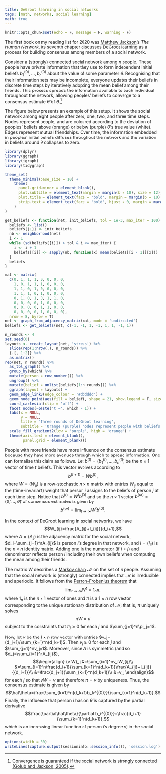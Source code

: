 ```yaml
---
title: DeGroot learning in social networks
tags: [math, networks, social learning]
math: true
---
```


```r
knitr::opts_chunk$set(echo = F, message = F, warning = F)
```

The first book on my reading list for 2020 was [Matthew Jackson](https://web.stanford.edu/~jacksonm/)'s *The Human Network*.
Its seventh chapter discusses [DeGroot learning](https://en.wikipedia.org/wiki/DeGroot_learning) as a process for building consensus among members of a social network.

Consider a (strongly) connected social network among $n$ people.
These people have private information that they use to form independent initial beliefs $b_1^{(0)},\ldots,b_n^{(0)}$ about the value of some parameter $\theta$.
Recognising that their information sets may be incomplete, everyone updates their beliefs in discrete time steps by iteratively adopting the mean belief among their friends.
This process spreads the information available to each individual throughout the network, allowing peoples' beliefs to converge to a consensus estimate $\hat\theta$ of $\theta$.[^connected]

[^connected]: Convergence is guaranteed if the social network is strongly connected [(Golub and Jackson, 2005)](https://doi.org/10.1257/mic.2.1.112).

The figure below presents an example of this setup.
It shows the social network among eight people after zero, one, two, and three time steps.
Nodes represent people, and are coloured according to the deviation of peoples' beliefs above (orange) or below (purple) $\theta$'s true value (white).
Edges represent mutual friendships.
Over time, the information embedded in peoples' initial beliefs diffuses throughout the network and the variation in beliefs around $\hat\theta$ collapses to zero.

```r
library(dplyr)
library(ggraph)
library(igraph)
library(tidygraph)

theme_set(
  theme_minimal(base_size = 10) +
    theme(
      panel.grid.minor = element_blank(),
      plot.subtitle = element_text(margin = margin(b = 10), size = 12),
      plot.title = element_text(face = 'bold', margin = margin(b = 10), size = 14),
      strip.text = element_text(face = 'bold', hjust = 0, margin = margin(b = 5), size = 12)
    )
)

get_beliefs <- function(net, init_beliefs, tol = 1e-3, max_iter = 100) {
  beliefs <- list()
  beliefs[[1]] <- init_beliefs
  nb <- neighborhood(net)
  i <- 1
  while (sd(beliefs[[i]]) > tol & i <= max_iter) {
    i <- i + 1
    beliefs[[i]] <- sapply(nb, function(x) mean(beliefs[[i - 1]][x]))
  }
  beliefs
}

mat <- matrix(
  c(0, 1, 1, 1, 0, 0, 0, 0,
    1, 0, 1, 1, 1, 0, 0, 0,
    1, 1, 0, 1, 0, 0, 0, 0,
    1, 1, 1, 0, 1, 0, 0, 0,
    0, 1, 0, 1, 0, 1, 1, 0,
    0, 0, 0, 0, 1, 0, 0, 0,
    0, 0, 0, 0, 1, 1, 0, 0,
    0, 0, 0, 0, 1, 0, 0, 0),
  nrow = 8, byrow = T)
net <- graph_from_adjacency_matrix(mat, mode = 'undirected')
beliefs <- get_beliefs(net, c(-1, -1, 1, -1, 1, 1, -1, 1))

n_rounds <- 4 
set.seed(0)
layouts <- create_layout(net, 'stress') %>%
  slice(rep(1:nrow(.), n_rounds)) %>%
  {.[, 1:2]} %>%
  as.matrix()
rep(net, n_rounds) %>%
  as_tbl_graph() %>%
  group_by(which) %>%
  mutate(person = row_number()) %>%
  ungroup() %>%
  mutate(belief = unlist(beliefs[1:n_rounds])) %>%
  ggraph(layout = layouts) +
  geom_edge_link0(edge_colour = '#dddddd') +
  geom_node_point(aes(fill = belief), shape = 21, show.legend = F, size = 4) +
  coord_cartesian(clip = 'off') +
  facet_nodes(~paste('t =', which - 1)) +
  labs(x = NULL,
       y = NULL,
       title = 'Three rounds of DeGroot learning',
       subtitle = 'Orange (purple) nodes represent people with beliefs above (below) the truth') +
  scale_fill_gradient2(low = 'purple', high = 'orange') +
  theme(axis.text = element_blank(),
        panel.grid = element_blank())
```

People with more friends have more influence on the consensus estimate because they have more avenues through which to spread information.
One can formalise this claim as follows.
Let $b^{(t)}=(b_1^{(t)},\ldots,b_n^{(t)})$ be the $n\times 1$ vector of time $t$ beliefs.
This vector evolves according to
$$b^{(t+1)}=Wb^{(t)},$$
where $W=(W_{ij})$ is a row-stochastic $n\times n$ matrix with entries $W_{ij}$ equal to the (time-invariant) weight that person $i$ assigns to the beliefs of person $j$ at each time step.
Notice that $b^{(t)}=W^tb^{(0)}$ and so the $n\times1$ vector $b^{(\infty)}=(\hat\theta,\ldots,\hat\theta)$ of consensus estimates is given by
$$b^{(\infty)}=\lim_{t\to\infty}W^tb^{(0)}.$$

In the context of DeGroot learning in social networks, we have
$$W_{ij}=\frac{A_{ij}+I_{ij}}{d_i+1},$$
where $A=(A_{ij})$ is the adjacency matrix for the social network,
$d_i=\sum_{j=1}^nA_{ij}$ is person $i$'s degree in that network,
and $I=(I_{ij})$ is the $n\times n$ identity matrix.
Adding one in the numerator (if $i=j$) and denominator reflects person $i$ including their own beliefs when computing the mean among their friends.

The matrix $W$ describes a [Markov chain](https://en.wikipedia.org/wiki/Markov_chain) $\mathcal{M}$ on the set of $n$ people.
Assuming that the social network is (strongly) connected implies that $\mathcal{M}$ is irreducible and aperiodic.
It follows from the [Perron-Frobenius theorem](https://en.wikipedia.org/wiki/Perron–Frobenius_theorem) that
$$\lim_{t\to\infty}W^t=1_n\pi,$$
where $1_n$ is the $n\times1$ vector of ones and $\pi$ is a $1\times n$ row vector corresponding to the unique stationary distribution of $\mathcal{M}$; that is, $\pi$ uniquely solves
$$\pi W=\pi$$
subject to the constraints that $\pi_j\ge0$ for each $j$ and $\sum_{j=1}^n\pi_j=1$.

Now, let $v$ be the $1\times n$ row vector with entries $v_j=(d_j+1)/\sum_{k=1}^n(d_k+1)$.
Then $v_j\ge0$ for each $j$ and $\sum_{j=1}^nv_j=1$.
Moreover, since $A$ is symmetric (and so $d_j=\sum_{i=1}^nA_{ij}$),
$$\begin{align}
(v W)_j
&=\sum_{i=1}^nv_iW_{ij}\\
&=\sum_{i=1}^n\frac{d_i+1}{\sum_{k=1}^n(d_k+1)}\frac{A_{ij}+I_{ij}}{{d_i+1}}\\
&=\frac{d_j+1}{\sum_{k=1}^n(d_k+1)}\\
&=v_j
\end{align}$$
for each $j$ so that $vW=v$ and therefore $\pi=v$ by uniqueness.
Thus, the consensus estimate is given by
$$\hat\theta=\frac{\sum_{k=1}^n(d_k+1)b_k^{(0)}}{\sum_{k=1}^n(d_k+1)}.$$
Finally, the influence that person $i$ has on $\hat\theta$ is captured by the partial derivative
$$\frac{\partial\hat\theta}{\partial b_i^{(0)}}=\frac{d_i+1}{\sum_{k=1}^n(d_k+1)},$$
which is an increasing linear function of person $i$'s degree $d_i$ in the social network.

```r
options(width = 80)
writeLines(capture.output(sessioninfo::session_info()), 'session.log')
```
